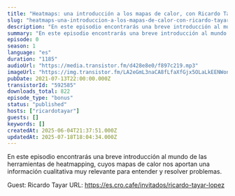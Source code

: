 ```yaml
---
title: "Heatmaps: una introducción a los mapas de calor, con Ricardo Tayar"
slug: "heatmaps-una-introduccion-a-los-mapas-de-calor-con-ricardo-tayar"
description: "En este episodio encontrarás una breve introducción al mundo de las herramientas de heatmapping, cuyos mapas de calor nos aportan una información cualitativa muy relevante para entender y resolver problemas.\n\nGuest: Ricardo Tayar\nURL: https://es.cro.cafe/invitados/ricardo-tayar-lopez"
summary: "En este episodio encontrarás una breve introducción al mundo de las herramientas de heatmapping, cuyos mapas de calor nos aportan una información cualitativa muy relevante para entender y resolver problemas."
episode: 0
season: 1
language: "es"
duration: "1185"
audioUrl: "https://media.transistor.fm/d428e8e0/f897c219.mp3"
imageUrl: "https://img.transistor.fm/LA2eGmL3naCA8fLfaXfGjx5OLaLkEENWonbqEJ-zPnk/rs:fill:3000:3000:1/q:60/aHR0cHM6Ly9pbWct/dXBsb2FkLXByb2R1/Y3Rpb24udHJhbnNp/c3Rvci5mbS82OGYz/NWZkY2M4MWVhYTk4/YzNlYWE0NzNhZTI0/ZjYzOS5qcGc.webp"
pubDate: 2021-07-13T22:00:00.000Z
transistorId: "592585"
downloads_total: 822
episode_type: "bonus"
status: "published"
hosts: ["ricardotayar"]
guests: []
keywords: []
createdAt: 2025-06-04T21:37:51.000Z
updatedAt: 2025-07-18T18:04:34.000Z
---
```


En este episodio encontrarás una breve introducción al mundo de las herramientas de heatmapping, cuyos mapas de calor nos aportan una información cualitativa muy relevante para entender y resolver problemas.

Guest: Ricardo Tayar
URL: https://es.cro.cafe/invitados/ricardo-tayar-lopez

